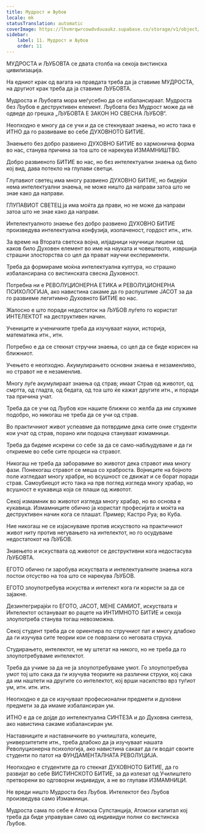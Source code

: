 ```yaml
---
title: Мудрост и Љубов
locale: mk
statusTranslation: automatic
coverImage: https://lhvmrqwrcowdvduuaukz.supabase.co/storage/v1/object/public/strapi-uploads/small_cover-educacion-fundamental.webp-2d51a7828a2b1309555be27f7e2a61a0.webp
sidebar:
    label: 11. Мудрост и Љубов
    order: 11
---
```

МУДРОСТА и ЉУБОВТА се двата столба на секоја вистинска цивилизација.

На едниот крак од вагата на правдата треба да ја ставиме МУДРОСТА, на другиот крак треба да ја ставиме ЉУБОВТА.

Мудроста и Љубовта мора меѓусебно да се избалансираат. Мудроста без Љубов е деструктивен елемент. Љубовта без Мудрост може да нѐ одведе до грешка „ЉУБОВТА Е ЗАКОН НО СВЕСНА ЉУБОВ“.

Неопходно е многу да се учи и да се стекнуваат знаења, но исто така е ИТНО да го развиваме во себе ДУХОВНОТО БИТИЕ.

Знаењето без добро развиено ДУХОВНО БИТИЕ во хармонична форма во нас, станува причина за тоа што се нарекува ИЗМАМНИШТВО.

Добро развиеното БИТИЕ во нас, но без интелектуални знаења од било кој вид, дава потекло на глупави светци.

Глупавиот светец има многу развиено ДУХОВНО БИТИЕ, но бидејќи нема интелектуални знаења, не може ништо да направи затоа што не знае како да направи.

ГЛУПАВИОТ СВЕТЕЦ ја има моќта да прави, но не може да направи затоа што не знае како да направи.

Интелектуалното знаење без добро развиено ДУХОВНО БИТИЕ произведува интелектуална конфузија, изопаченост, гордост итн., итн.

За време на Втората светска војна, илјадници научници лишени од каков било Духовен елемент во име на науката и човештвото, извршија страшни злосторства со цел да прават научни експерименти.

Треба да формираме моќна интелектуална култура, но страшно избалансирана со вистинската свесна Духовност.

Потребна ни е РЕВОЛУЦИОНЕРНА ЕТИКА и РЕВОЛУЦИОНЕРНА ПСИХОЛОГИЈА, ако навистина сакаме да го распуштиме ЈАСОТ за да го развиеме легитимно Духовното БИТИЕ во нас.

Жалосно е што поради недостаток на ЉУБОВ луѓето го користат ИНТЕЛЕКТОТ на деструктивен начин.

Учениците и ученичките треба да изучуваат науки, историја, математика итн., итн.

Потребно е да се стекнат стручни знаења, со цел да се биде корисен на ближниот.

Учењето е неопходно. Акумулирањето основни знаења е незаменливо, но стравот не е незаменлив.

Многу луѓе акумулираат знаења од страв; имаат Страв од животот, од смртта, од гладта, од бедата, од тоа што ќе кажат другите итн., и поради таа причина учат.

Треба да се учи од Љубов кон нашите ближни со желба да им служиме подобро, но никогаш не треба да се учи од страв.

Во практичниот живот успеавме да потврдиме дека сите оние студенти кои учат од страв, порано или подоцна стануваат измамници.

Треба да бидеме искрени со себе за да се само-набљудуваме и да ги откриеме во себе сите процеси на стравот.

Никогаш не треба да заборавиме во животот дека стравот има многу фази. Понекогаш стравот се меша со храброста. Војниците на бојното поле изгледаат многу храбри, но всушност се движат и се борат поради страв. Самоубиецот исто така на прв поглед изгледа многу храбар, но всушност е кукавица која се плаши од животот.

Секој измамник во животот изгледа многу храбар, но во основа е кукавица. Измамниците обично ја користат професијата и моќта на деструктивен начин кога се плашат. Пример; Кастро Руа; во Куба.

Ние никогаш не се изјаснуваме против искуството на практичниот живот ниту против негувањето на интелектот, но го осудуваме недостатокот на ЉУБОВ.

Знаењето и искуствата од животот се деструктивни кога недостасува ЉУБОВТА.

ЕГОТО обично ги заробува искуствата и интелектуалните знаења кога постои отсуство на тоа што се нарекува ЉУБОВ.

ЕГОТО злоупотребува искуства и интелект кога ги користи за да се зајакне.

Дезинтегрирајќи го ЕГОТО, ЈАСОТ, МЕНЕ САМИОТ, искуствата и Интелектот остануваат во рацете на ИНТИМНОТО БИТИЕ и секоја злоупотреба станува тогаш невозможна.

Секој студент треба да се ориентира по стручниот пат и многу длабоко да ги изучува сите теории кои се поврзани со неговата струка.

Студирањето, интелектот, не му штетат на никого, но не треба да го злоупотребуваме интелектот.

Треба да учиме за да не ја злоупотребуваме умот. Го злоупотребува умот тој што сака да ги изучува теориите на различни струки, кој сака да им наштети на другите со интелектот, кој врши насилство врз туѓиот ум, итн. итн. итн.

Неопходно е да се изучуваат професионални предмети и духовни предмети за да имаме избалансиран ум.

ИТНО е да се дојде до интелектуална СИНТЕЗА и до Духовна синтеза, ако навистина сакаме избалансиран ум.

Наставниците и наставничките во училиштата, колеџите, универзитетите итн., треба длабоко да ја изучуваат нашата Револуционерна психологија, ако навистина сакаат да ги водат своите студенти по патот на ФУНДАМЕНТАЛНАТА РЕВОЛУЦИЈА.

Неопходно е студентите да го стекнат ДУХОВНОТО БИТИЕ, да го развијат во себе ВИСТИНСКОТО БИТИЕ, за да излезат од Училиштето претворени во одговорни индивидуи, а не во глупави ИЗМАМНИЦИ.

Не вреди ништо Мудроста без Љубов. Интелектот без Љубов произведува само Измамници.

Мудроста сама по себе е Атомска Супстанција, Атомски капитал кој треба да биде управуван само од индивидуи полни со вистинска Љубов.

